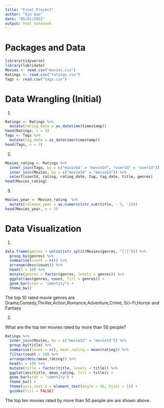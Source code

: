 ```yaml
---
title: "Final Project"
author: "Xin Gao"
date: "05/01/2022"
output: html_notebook
---
```


# Packages and Data

```r
library(tidyverse)
library(lubridate)
Movies <- read.csv("movies.csv")
Ratings <- read.csv("ratings.csv")
Tags <- read.csv("tags.csv")
```


# Data Wrangling (Initial)

(1)

```r
Ratings <- Ratings %>%
  mutate(rating_date = as_datetime(timestamp))
head(Ratings, n = 3)
Tags <- Tags %>%
  mutate(tag_date = as_datetime(timestamp))
head(Tags, n = 3)
```


(2)

```r
Movies_rating <- Ratings %>%
  inner_join(Tags, by = c("movieId" = "movieId", "userId" = "userId")) %>%
  inner_join(Movies, by = c("movieId" = "movieId")) %>%
  select(userId, rating, rating_date, tag, tag_date, title, genres)
head(Movies_rating)
```


(3)

```r
Movies_year <- Movies_rating  %>%
  mutate(release_year = as.numeric(str_sub(title, - 5, -2)))
head(Movies_year, n = 3)
```

# Data Visualization

(1)

```r
data.frame(genres = unlist(str_split(Movies$genres, "[|]"))) %>%
  group_by(genres) %>%
  summarise(count = n()) %>%
  arrange(desc(count)) %>%
  head(n = 10) %>%
  mutate(genres = factor(genres, levels = genres)) %>%
  ggplot(aes(genres, count, fill = genres)) + 
  geom_bar(stat = "identity") + 
  theme_bw()
```

The top 10 rated movie genres are Drama,Comedy,Thriller,Action,Romance,Adventure,Crime,
Sci-Fi,Horror and Fantasy

(2)

What are the top ten movies rated by more than 50 people?
```r
Ratings %>%
  inner_join(Movies, by = c("movieId" = "movieId")) %>%
  group_by(title) %>%
  summarise(count = n(), mean_rating = mean(rating)) %>%
  filter(count > 50) %>%
  arrange(desc(mean_rating)) %>%
  head(n = 10) %>%
  mutate(title = factor(title, levels = title)) %>%
  ggplot(aes(title, mean_rating, fill = title)) + 
  geom_bar(stat = "identity") + 
  theme_bw() + 
  theme(axis.text.x = element_text(angle = 45, hjust = 1)) + 
  guides(fill = FALSE)
```

The top ten movies rated by more than 50 people are are shown above.


